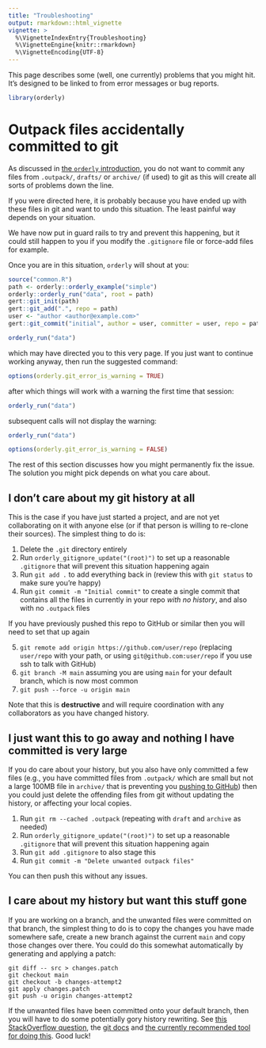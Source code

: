 ```yaml
---
title: "Troubleshooting"
output: rmarkdown::html_vignette
vignette: >
  %\VignetteIndexEntry{Troubleshooting}
  %\VignetteEngine{knitr::rmarkdown}
  %\VignetteEncoding{UTF-8}
---
```


This page describes some (well, one currently) problems that you might hit.  It's designed to be linked to from error messages or bug reports.

```r
library(orderly)
```

# Outpack files accidentally committed to git

As discussed in [the `orderly` introduction](https://mrc-ide.github.io/orderly/articles/introduction.html#interaction-with-version-control), you do not want to commit any files from `.outpack/`, `drafts/` or `archive/` (if used) to git as this will create all sorts of problems down the line.

If you were directed here, it is probably because you have ended up with these files in git and want to undo this situation. The least painful way depends on your situation.

We have now put in guard rails to try and prevent this happening, but it could still happen to you if you modify the `.gitignore` file or force-add files for example.

Once you are in this situation, `orderly` will shout at you:

```r
source("common.R")
path <- orderly::orderly_example("simple")
orderly::orderly_run("data", root = path)
gert::git_init(path)
gert::git_add(".", repo = path)
user <- "author <author@example.com>"
gert::git_commit("initial", author = user, committer = user, repo = path)
```

```r
orderly_run("data")
```

which may have directed you to this very page.  If you just want to continue working anyway, then run the suggested command:

```r
options(orderly.git_error_is_warning = TRUE)
```

after which things will work with a warning the first time that session:

```r
orderly_run("data")
```

subsequent calls will not display the warning:

```r
orderly_run("data")
```

```r
options(orderly.git_error_is_warning = FALSE)
```

The rest of this section discusses how you might permanently fix the issue.  The solution you might pick depends on what you care about.

## I don't care about my git history at all

This is the case if you have just started a project, and are not yet collaborating on it with anyone else (or if that person is willing to re-clone their sources).  The simplest thing to do is:

1. Delete the `.git` directory entirely
2. Run `orderly_gitignore_update("(root)")` to set up a reasonable `.gitignore` that will prevent this situation happening again
3. Run `git add .` to add everything back in (review this with `git status` to make sure you're happy)
4. Run `git commit -m "Initial commit"` to create a single commit that contains all the files in currently in your repo *with no history*, and also with no `.outpack` files

If you have previously pushed this repo to GitHub or similar then you will need to set that up again

5. `git remote add origin https://github.com/user/repo` (replacing `user/repo` with your path, or using `git@github.com:user/repo` if you use ssh to talk with GitHub)
6. `git branch -M main` assuming you are using `main` for your default branch, which is now most common
7. `git push --force -u origin main`

Note that this is **destructive** and will require coordination with any collaborators as you have changed history.

## I just want this to go away and nothing I have committed is very large

If you do care about your history, but you also have only committed a few files (e.g., you have committed files from `.outpack/` which are small but not a large 100MB file in `archive/` that is preventing you [pushing to GitHub](https://docs.github.com/en/repositories/working-with-files/managing-large-files/about-large-files-on-github)) then you could just delete the offending files from git without updating the history, or affecting your local copies.

1. Run `git rm --cached .outpack` (repeating with `draft` and `archive` as needed)
2. Run `orderly_gitignore_update("(root)")` to set up a reasonable `.gitignore` that will prevent this situation happening again
3. Run `git add .gitignore` to also stage this
4. Run `git commit -m "Delete unwanted outpack files"`

You can then push this without any issues.

## I care about my history but want this stuff gone

If you are working on a branch, and the unwanted files were committed on that branch, the simplest thing to do is to copy the changes you have made somewhere safe, create a new branch against the current `main` and copy those changes over there. You could do this somewhat automatically by generating and applying a patch:

```
git diff -- src > changes.patch
git checkout main
git checkout -b changes-attempt2
git apply changes.patch
git push -u origin changes-attempt2
```

If the unwanted files have been committed onto your default branch, then you will have to do some potentially gory history rewriting. See [this StackOverflow question](https://stackoverflow.com/questions/10067848/remove-folder-and-its-contents-from-git-githubs-history), the [git docs](https://git-scm.com/docs/git-filter-branch#_warning) and [the currently recommended tool for doing this](https://github.com/newren/git-filter-repo/). Good luck!
